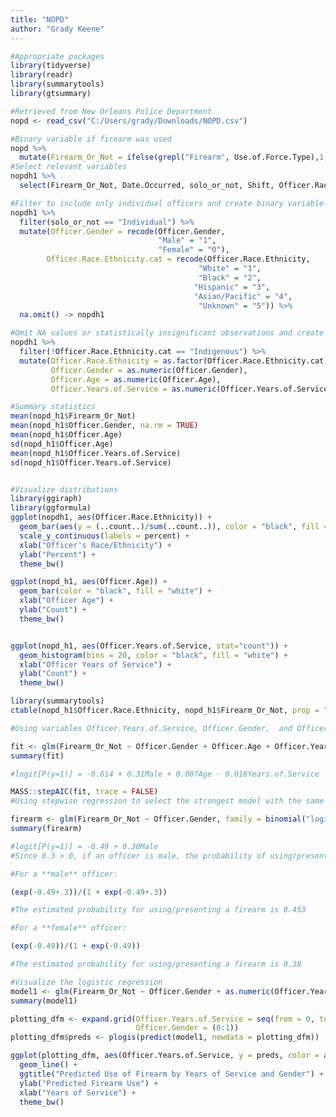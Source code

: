 ```yaml
---
title: "NOPD"
author: "Grady Keene"
---
```


```r
#Appropriate packages
library(tidyverse)
library(readr)
library(summarytools)
library(gtsummary)
```

```r
#Retrieved from New Orleans Police Department
nopd <- read_csv("C:/Users/grady/Downloads/NOPD.csv")

#Binary variable if firearm was used
nopd %>% 
  mutate(Firearm_Or_Not = ifelse(grepl("Firearm", Use.of.Force.Type),1,0)) -> nopdh1
#Select relevant variables
nopdh1 %>%
  select(Firearm_Or_Not, Date.Occurred, solo_or_not, Shift, Officer.Race.Ethnicity, Officer.Gender, Officer.Age, Use.of.Force.Type, Officer.Years.of.Service) -> nopdh1

#Filter to include only individual officers and create binary variable for gender of officer and categorical for Race/Ethnicity
nopdh1 %>% 
  filter(solo_or_not == "Individual") %>%
  mutate(Officer.Gender = recode(Officer.Gender,
                                 "Male" = "1",
                                 "Female" = "0"),
        Officer.Race.Ethnicity.cat = recode(Officer.Race.Ethnicity,
                                          "White" = "1",
                                          "Black" = "2",
                                         "Hispanic" = "3",
                                         "Asian/Pacific" = "4",
                                          "Unknown" = "5")) %>%
  na.omit() -> nopdh1

#Omit NA values or statistically insignificant observations and create new data frame where race/ethnicity is a factor
nopdh1 %>%
  filter(!Officer.Race.Ethnicity.cat == "Indigenous") %>%
  mutate(Officer.Race.Ethnicity = as.factor(Officer.Race.Ethnicity.cat),
         Officer.Gender = as.numeric(Officer.Gender),
         Officer.Age = as.numeric(Officer.Age),
         Officer.Years.of.Service = as.numeric(Officer.Years.of.Service))-> nopd_h1
```

```r
#Summary statistics
mean(nopd_h1$Firearm_Or_Not)
mean(nopd_h1$Officer.Gender, na.rm = TRUE)
mean(nopd_h1$Officer.Age)
sd(nopd_h1$Officer.Age)
mean(nopd_h1$Officer.Years.of.Service)
sd(nopd_h1$Officer.Years.of.Service)


#Visualize distributions 
library(ggiraph)
library(ggformula)
ggplot(nopdh1, aes(Officer.Race.Ethnicity)) +
  geom_bar(aes(y = (..count..)/sum(..count..)), color = "black", fill = "red") +
  scale_y_continuous(labels = percent) +
  xlab("Officer's Race/Ethnicity") +
  ylab("Percent") +
  theme_bw()

ggplot(nopd_h1, aes(Officer.Age)) +
  geom_bar(color = "black", fill = "white") +
  xlab("Officer Age") +
  ylab("Count") +
  theme_bw()


ggplot(nopd_h1, aes(Officer.Years.of.Service, stat="count")) +
  geom_histogram(bins = 20, color = "black", fill = "white") +
  xlab("Officer Years of Service") +
  ylab("Count") +
  theme_bw()

library(summarytools)
ctable(nopd_h1$Officer.Race.Ethnicity, nopd_h1$Firearm_Or_Not, prop = "r", chisq = TRUE, headings = FALSE)

```

```r
#Using variables Officer.Years.of.Service, Officer.Gender,  and Officer.Age to predict use of a firearm through logistic regression returns

fit <- glm(Firearm_Or_Not ~ Officer.Gender + Officer.Age + Officer.Years.of.Service, family = binomial("logit"), data = nopd_h1) 
summary(fit)

#logit[P(y=1)] = -0.614 + 0.31Male + 0.007Age - 0.016Years.of.Service

```

```r
MASS::stepAIC(fit, trace = FALSE)
#Using stepwise regression to select the strongest model with the same variables returns: Firearm_Or_Not ~ Officer.Gender is best where AIC decreases from 1308 to 1305.
```


```r
firearm <- glm(Firearm_Or_Not ~ Officer.Gender, family = binomial("logit"), data = nopd_h1)
summary(firearm)

#logit[P(y=1)] = -0.49 + 0.30Male
#Since 0.3 > 0, if an officer is male, the probability of using/presenting a firearm increases.
```

```r
#For a **male** officer:

(exp(-0.49+.3))/(1 + exp(-0.49+.3))

#The estimated probability for using/presenting a firearm is 0.453
```

```r
#For a **female** officer:

(exp(-0.49))/(1 + exp(-0.49))

#The estimated probability for using/presenting a firearm is 0.38
```

```r
#Visualize the logistic regression
model1 <- glm(Firearm_Or_Not ~ Officer.Gender + as.numeric(Officer.Years.of.Service), family = binomial("logit"), data = nopd_h1)
summary(model1)

plotting_dfm <- expand.grid(Officer.Years.of.Service = seq(from = 0, to = 75, by = 1),
                            Officer.Gender = (0:1))
plotting_dfm$preds <- plogis(predict(model1, newdata = plotting_dfm))

ggplot(plotting_dfm, aes(Officer.Years.of.Service, y = preds, color = as.factor(Officer.Gender))) +
  geom_line() +
  ggtitle("Predicted Use of Firearm by Years of Service and Gender") +
  ylab("Predicted Firearm Use") + 
  xlab("Years of Service") +
  theme_bw()
```



